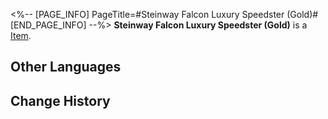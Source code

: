 <%-- [PAGE_INFO]
PageTitle=#Steinway Falcon Luxury Speedster (Gold)#
[END_PAGE_INFO] --%>
{{Item Infobox
|title       = Steinway Falcon Luxury Speedster (Gold)
|id          = 140417
|image       = Item Steinway Falcon Luxury Speedster (Gold).png
|type        = 
|invCategory = Missions
|rarity      = 3
|effect      = 
|description = A luxurious private Steinway Falcon Speedster, featuring an extravagant golden color.
}}
{{Description|1=''"Steinway Falcon Speedster: Making your dream come true faster!"''}}
'''Steinway Falcon Luxury Speedster (Gold)''' is a [[Item]].

==Other Languages==
{{Other Languages
|en   = Steinway Falcon Luxury Speedster (Gold)
|zhs  = 「斯坦威游隼」豪华飞车（金）
|zht  = 「斯坦威遊隼」豪華飛車（金）
|ja   = 「スタインウェイ・ファルコン」高級浮遊車（金）
|ko   = 「스타인웨이 팔콘」 고급 플라잉 리무진(골드)
|es   = Volauto lujoso Halcón Steinway (dorado)
|fr   = Speedster de luxe Zéphyrrari (doré)
|ru   = Роскошный аэромобиль «Сапсан-Штайнвей» (золотой)
|th   = รถสปีดสเตอร์สุดหรู "Steinway Falcon" (สีทอง)
|vi   = Xe Bay Hạng Sang "Steinway Falcon" (Vàng)
|de   = Luxusflitzer der Marke Steinway Falcon (Gold)
|id   = Mobil Terbang Mewah "Steinway Falcon" (Emas)
|pt   = Steinway Falcon de Luxo (Dourado)
}}

==Change History==
{{Change History|2.0}}
